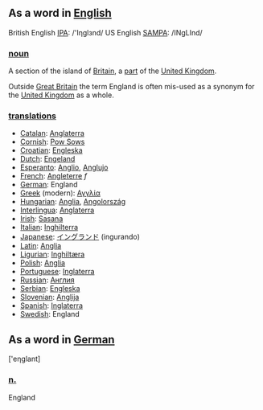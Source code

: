 ==As a word in [[English]]==
British English [[w:IPA|IPA]]: /'Iηglзnd/
US English [[w:SAMPA|SAMPA]]: /INgLInd/

=== [[noun]] ===

A section of the island of [[Britain]], a [[part]] of the [[United Kingdom]]. 

Outside [[Great Britain]] the term England is often mis-used as a synonym for the [[United Kingdom]] as a whole.

=== '''[[translation]]s''' ===

*[[Catalan]]: [[Anglaterra]]
*[[Cornish]]: [[Pow Sows]]
*[[Croatian]]: [[Engleska]]
*[[Dutch]]: [[Engeland]]
*[[Esperanto]]: [[Anglio]], [[Anglujo]]
*[[French]]: [[Angleterre]] ''f''
*[[German]]: England
*[[Greek]] (modern): [[Αγγλία]]
*[[Hungarian]]: [[Anglia]], [[Angolország]]
*[[Interlingua]]: [[Anglaterra]]
*[[Irish]]: [[Sasana]]
*[[Italian]]: [[Inghilterra]]
*[[Japanese]]: [[イングランド]] (ingurando)
*[[Latin]]: [[Anglia]]
*[[Ligurian]]: [[Inghiltæra]]
*[[Polish]]: [[Anglia]]
*[[Portuguese]]: [[Inglaterra]]
*[[Russian]]: [[Англия]]
*[[Serbian]]: [[Engleska]]
*[[Slovenian]]: [[Anglija]]
*[[Spanish]]: [[Inglaterra]]
*[[Swedish]]: England

==As a word in [[German]]==

['eηglant]

===[[neuter|n.]]===

England